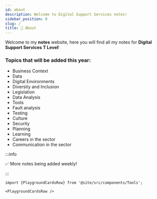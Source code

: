 ```yaml
---
id: about
description: Welcome to Digital Support Services notes!
sidebar_position: 0
slug: /
title: 👋 About
---
```



Welcome to my **notes** website, here you will find all my notes for **Digital Support Services T Level**!

### Topics that will be added this year:
- Business Context
- Data
- Digital Environments
- Diversity and Inclusion
- Legislation
- Data Analysis
- Tools
- Fault analysis
- Testing
- Culture
- Security
- Planning
- Learning
- Careers in the sector
- Communication in the sector

:::info

✅ More notes being added weekly!

:::

```mdx-code-block
import {PlaygroundCardsRow} from '@site/src/components/Tools';

<PlaygroundCardsRow />
```
